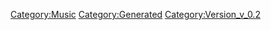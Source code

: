 {{Music
 |Name=宇宙兄弟船
 |ID=82
 |Cov=79
 |Cd=1
 |Nam=78
 |Div=78
 |Ma=1
 |SerieId=2
 |SerieLogoId=2
 |WavId=79
 |VariationId=0
 |Dsc=78
 |Strt=10
 |ValkyrieBattle=1
 |ValkyrieIntro=1
 |ValkyrieIntroSky=1
 |DivaSolo=1
 |DivaMulti=1
 |Exp=1
 |OfficialName=宇宙兄弟船
 |VocalName=
 |Description=楽曲詳細 078
 |StoryTitle=
 |StoryDesc=
 |BuyURL=
 |BannerId=
 |AnmStoreURL=
}}
[[Category:Music]]
[[Category:Generated]]
[[Category:Version_v_0.2]]
